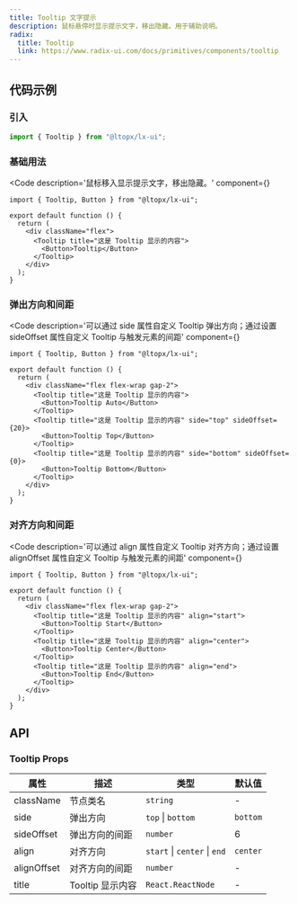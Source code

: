 ```yaml
---
title: Tooltip 文字提示
description: 鼠标悬停时显示提示文字，移出隐藏。用于辅助说明。
radix:
  title: Tooltip
  link: https://www.radix-ui.com/docs/primitives/components/tooltip
---
```



## 代码示例

### 引入

```js copy
import { Tooltip } from "@ltopx/lx-ui";
```

### 基础用法

<Code 
  description='鼠标移入显示提示文字，移出隐藏。' 
  component={<Basic />}
>
```tsx filename="Tooltip.tsx" copy
import { Tooltip, Button } from "@ltopx/lx-ui";

export default function () {
  return (
    <div className="flex">
      <Tooltip title="这是 Tooltip 显示的内容">
        <Button>Tooltip</Button>
      </Tooltip>
    </div>
  );
}
```
</Code>

### 弹出方向和间距

<Code 
  description='可以通过 side 属性自定义 Tooltip 弹出方向；通过设置 sideOffset 属性自定义 Tooltip 与触发元素的间距' 
  component={<Side />}
>
```tsx filename="Tooltip.tsx" copy {9,12}
import { Tooltip, Button } from "@ltopx/lx-ui";

export default function () {
  return (
    <div className="flex flex-wrap gap-2">
      <Tooltip title="这是 Tooltip 显示的内容">
        <Button>Tooltip Auto</Button>
      </Tooltip>
      <Tooltip title="这是 Tooltip 显示的内容" side="top" sideOffset={20}>
        <Button>Tooltip Top</Button>
      </Tooltip>
      <Tooltip title="这是 Tooltip 显示的内容" side="bottom" sideOffset={0}>
        <Button>Tooltip Bottom</Button>
      </Tooltip>
    </div>
  );
}
```
</Code>

### 对齐方向和间距

<Code 
  description='可以通过 align 属性自定义 Tooltip 对齐方向；通过设置 alignOffset 属性自定义 Tooltip 与触发元素的间距' 
  component={<Align />}
>
```tsx filename="Tooltip.tsx" copy {6,9,12}
import { Tooltip, Button } from "@ltopx/lx-ui";

export default function () {
  return (
    <div className="flex flex-wrap gap-2">
      <Tooltip title="这是 Tooltip 显示的内容" align="start">
        <Button>Tooltip Start</Button>
      </Tooltip>
      <Tooltip title="这是 Tooltip 显示的内容" align="center">
        <Button>Tooltip Center</Button>
      </Tooltip>
      <Tooltip title="这是 Tooltip 显示的内容" align="end">
        <Button>Tooltip End</Button>
      </Tooltip>
    </div>
  );
}
```
</Code>

## API

### Tooltip Props

| 属性        | 描述             | 类型                         | 默认值   |
| ----------- | ---------------- | ---------------------------- | -------- |
| className   | 节点类名         | `string`                     | -        |
| side        | 弹出方向         | `top` \| `bottom`            | `bottom` |
| sideOffset  | 弹出方向的间距   | `number`                     | 6        |
| align       | 对齐方向         | `start` \| `center` \| `end` | `center` |
| alignOffset | 对齐方向的间距   | `number`                     | -        |
| title       | Tooltip 显示内容 | `React.ReactNode`            | -        |
